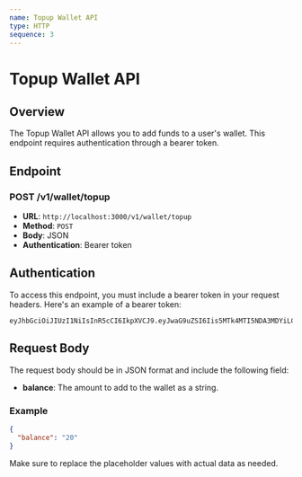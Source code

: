 ```yaml
---
name: Topup Wallet API
type: HTTP
sequence: 3
---
```


# Topup Wallet API

## Overview

The Topup Wallet API allows you to add funds to a user's wallet. This endpoint requires authentication through a bearer token.

## Endpoint

### POST /v1/wallet/topup

- **URL**: `http://localhost:3000/v1/wallet/topup`
- **Method**: `POST`
- **Body**: JSON
- **Authentication**: Bearer token

## Authentication

To access this endpoint, you must include a bearer token in your request headers. Here's an example of a bearer token:

```plaintext
eyJhbGciOiJIUzI1NiIsInR5cCI6IkpXVCJ9.eyJwaG9uZSI6Iis5MTk4MTI5NDA3MDYiLCJ1aWQiOiIwXzZpaGFjanJyIn0.Rf1ZUJpJdBBbep4cGCqwBQ2A8IyETp2UTrnecGHdi6I
```

## Request Body

The request body should be in JSON format and include the following field:

- **balance**: The amount to add to the wallet as a string.

### Example

```json
{
  "balance": "20"
}
```

Make sure to replace the placeholder values with actual data as needed.